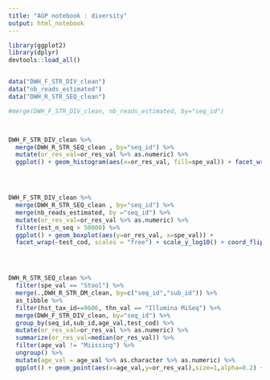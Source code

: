 ```yaml
---
title: "AGP notebook : diversity"
output: html_notebook
---
```



```r
library(ggplot2)
library(dplyr)
devtools::load_all()



```


```r

data("DWH_F_STR_DIV_clean")
data("nb_reads_estimated")
data("DWH_R_STR_SEQ_clean")

#merge(DWH_F_STR_DIV_clean, nb_reads_estimated, by="seq_id")



DWH_F_STR_DIV_clean %>%
  merge(DWH_R_STR_SEQ_clean , by="seq_id") %>%
  mutate(or_res_val=or_res_val %>% as.numeric) %>%
  ggplot() + geom_histogram(aes(x=or_res_val, fill=spe_val)) + facet_wrap(~test_cod, scales = "free")




DWH_F_STR_DIV_clean %>%
  merge(DWH_R_STR_SEQ_clean , by="seq_id") %>%
  merge(nb_reads_estimated, by ="seq_id") %>%
  mutate(or_res_val=or_res_val %>% as.numeric) %>%
  filter(est_n_seq > 50000) %>%
  ggplot() + geom_boxplot(aes(y=or_res_val, x=spe_val)) + 
  facet_wrap(~test_cod, scales = "free") + scale_y_log10() + coord_flip() 





```





```r

DWH_R_STR_SEQ_clean %>%
  filter(spe_val == "Stool") %>%
  merge(.,DWH_R_STR_DM_clean, by=c("seq_id","sub_id")) %>%
  as_tibble %>%
  filter(hst_tax_id==9606, thn_val == "Illumina MiSeq") %>%
  merge(DWH_F_STR_DIV_clean, by="seq_id") %>%
  group_by(seq_id,sub_id,age_val,test_cod) %>%
  mutate(or_res_val=or_res_val %>% as.numeric) %>%
  summarize(or_res_val=median(or_res_val)) %>%
  filter(age_val != "Miissing") %>% 
  ungroup() %>%
  mutate(age_val = age_val %>% as.character %>% as.numeric) %>%
  ggplot() + geom_point(aes(x=age_val,y=or_res_val),size=1,alpha=0.2) + facet_wrap(~test_cod, scale = "free") + geom_smooth(aes(x=age_val,y=or_res_val))
  








```


